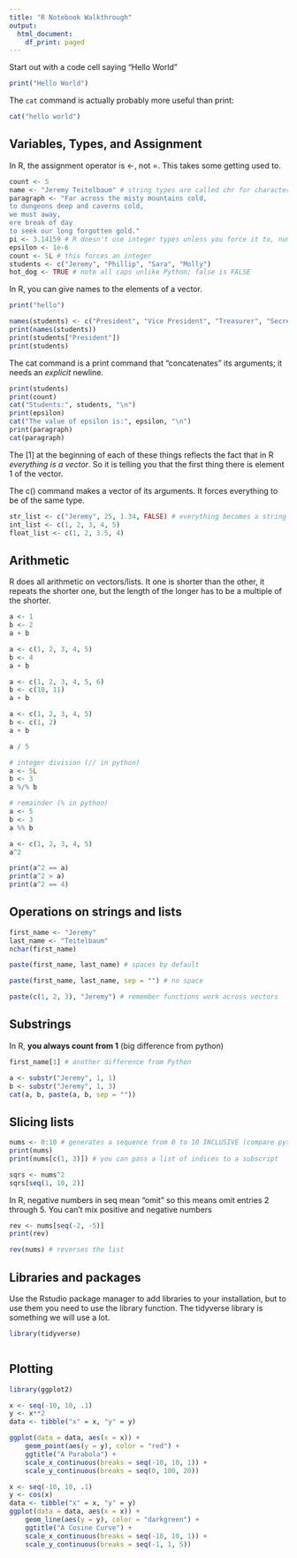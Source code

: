 ```yaml
---
title: "R Notebook Walkthrough"
output:
  html_document:
    df_print: paged
---
```


Start out with a code cell saying "Hello World"

```r
print("Hello World")
```
The `cat` command is actually probably more useful than print:
```r
cat("hello world")
```
## Variables, Types, and Assignment

In R, the assignment operator is <-, not =.  This takes some getting used to.

```r
count <- 5
name <- "Jeremy Teitelbaum" # string types are called chr for character
paragraph <- "Far across the misty mountains cold,
to dungeons deep and caverns cold,
we must away,
ere break of day
to seek our long forgotten gold."
pi <- 3.14159 # R doesn't use integer types unless you force it to, numbers are "num" # nolint: line_length_linter.
epsilon <- 1e-6
count <- 5L # this forces an integer
students <- c("Jeremy", "Phillip", "Sara", "Molly")
hot_dog <- TRUE # note all caps unlike Python; false is FALSE
```
In R, you can give names to the elements of a vector.
```r
print("hello")
```

```r
names(students) <- c("President", "Vice President", "Treasurer", "Secretary")
print(names(students))
print(students["President"])
print(students)
```



The cat command is a print command that "concatenates" its arguments; it needs an *explicit* newline.
```r
print(students)
print(count)
cat("Students:", students, "\n")
print(epsilon)
cat("The value of epsilon is:", epsilon, "\n")
print(paragraph)
cat(paragraph)
```
The [1] at the beginning of each of these things reflects the fact that in R *everything is a vector*.  So it is telling you that the first thing there is element 1 of the vector.

The c() command makes a vector of its arguments.  It forces everything to be of the same type.

```r
str_list <- c("Jeremy", 25, 1.34, FALSE) # everything becomes a string
int_list <- c(1, 2, 3, 4, 5)
float_list <- c(1, 2, 3.5, 4)
```
## Arithmetic

R does all arithmetic on vectors/lists.  It one is shorter than the other, it repeats the shorter one, but the length of the longer has to be a multiple of the shorter.

```r
a <- 1
b <- 2
a + b
```

```r
a <- c(1, 2, 3, 4, 5)
b <- 4
a + b
```

```r
a <- c(1, 2, 3, 4, 5, 6)
b <- c(10, 11)
a + b
```

```r
a <- c(1, 2, 3, 4, 5)
b <- c(1, 2)
a + b
```

```r
a / 5
```

```r
# integer division (// in python)
a <- 5L
b <- 3
a %/% b
```

```r
# remainder (% in python)
a <- 5
b <- 3
a %% b
```

```r
a <- c(1, 2, 3, 4, 5)
a^2
```

```r
print(a^2 == a)
print(a^2 > a)
print(a^2 == 4)
```
## Operations on strings and lists

```r
first_name <- "Jeremy"
last_name <- "Teitelbaum"
nchar(first_name)
```

```r
paste(first_name, last_name) # spaces by default
```

```r
paste(first_name, last_name, sep = "") # no space
```

```r
paste(c(1, 2, 3), "Jeremy") # remember functions work across vectors
```
## Substrings

In R, **you always count from 1** (big difference from python)
```r
first_name[1] # another difference from Python
```
```r
a <- substr("Jeremy", 1, 1)
b <- substr("Jeremy", 1, 3)
cat(a, b, paste(a, b, sep = ""))
```
## Slicing lists

```r
nums <- 0:10 # generates a sequence from 0 to 10 INCLUSIVE (compare python)
print(nums)
print(nums[c(1, 3)]) # you can pass a list of indices to a subscript
```
```r
sqrs <- nums^2
sqrs[seq(1, 10, 2)]
```
In R, negative numbers in seq mean "omit" so this means omit entries 2 through 5. You can't mix positive and negative numbers
```r
rev <- nums[seq(-2, -5)]
print(rev)
```
```r
rev(nums) # reverses the list
```

## Libraries and packages

Use the Rstudio package manager to add libraries to your installation, but to use them you need to use the library function.
The tidyverse library is something we will use a lot.

```r
library(tidyverse)
```
```r

```

## Plotting
```r
library(ggplot2)
```


```r
x <- seq(-10, 10, .1)
y <- x**2
data <- tibble("x" = x, "y" = y)
```

```r
ggplot(data = data, aes(x = x)) +
    geom_point(aes(y = y), color = "red") +
    ggtitle("A Parabola") +
    scale_x_continuous(breaks = seq(-10, 10, 1)) +
    scale_y_continuous(breaks = seq(0, 100, 20))
```



```r
x <- seq(-10, 10, .1)
y <- cos(x)
data <- tibble("x" = x, "y" = y)
ggplot(data = data, aes(x = x)) +
    geom_line(aes(y = y), color = "darkgreen") +
    ggtitle("A Cosine Curve") +
    scale_x_continuous(breaks = seq(-10, 10, 1)) +
    scale_y_continuous(breaks = seq(-1, 1, 5))
```

